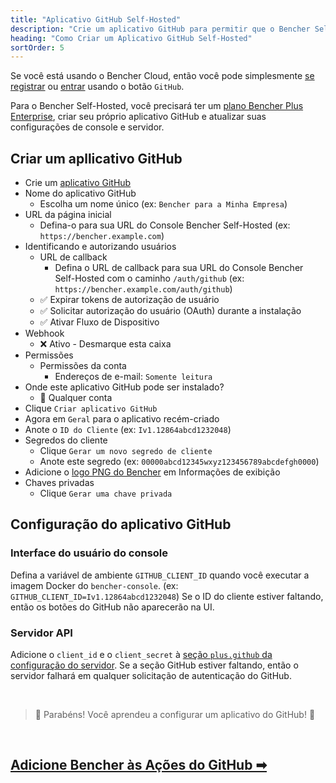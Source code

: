 ```yaml
---
title: "Aplicativo GitHub Self-Hosted"
description: "Crie um aplicativo GitHub para permitir que o Bencher Self-Hosted autentique-se com o GitHub"
heading: "Como Criar um Aplicativo GitHub Self-Hosted"
sortOrder: 5
---
```


Se você está usando o Bencher Cloud, então você pode simplesmente [se registrar](/auth/signup) ou [entrar](/auth/login)
usando o botão `GitHub`.

Para o Bencher Self-Hosted, você precisará ter um [plano Bencher Plus Enterprise](/pricing/?level=enterprise), criar seu próprio aplicativo GitHub e atualizar suas configurações de console e servidor.


## Criar um apllicativo GitHub

- Crie um [aplicativo GitHub](https://docs.github.com/pt/apps/creating-github-apps/registering-a-github-app/registering-a-github-app#registering-a-github-app)
- Nome do aplicativo GitHub
  - Escolha um nome único (ex: `Bencher para a Minha Empresa`)
- URL da página inicial
  - Defina-o para sua URL do Console Bencher Self-Hosted (ex: `https://bencher.example.com`)
- Identificando e autorizando usuários
  - URL de callback
    - Defina o URL de callback para sua URL do Console Bencher Self-Hosted com o caminho `/auth/github` (ex: `https://bencher.example.com/auth/github`)
  - ✅ Expirar tokens de autorização de usuário
  - ✅ Solicitar autorização do usuário (OAuth) durante a instalação
  - ✅ Ativar Fluxo de Dispositivo
- Webhook
  - ❌ Ativo - Desmarque esta caixa
- Permissões
  - Permissões da conta
    - Endereços de e-mail: `Somente leitura`
- Onde este aplicativo GitHub pode ser instalado?
  - 🔘 Qualquer conta
- Clique `Criar aplicativo GitHub`
- Agora em `Geral` para o aplicativo recém-criado
- Anote o `ID do Cliente` (ex: `Iv1.12864abcd1232048`)
- Segredos do cliente
  - Clique `Gerar um novo segredo de cliente`
  - Anote este segredo (ex: `00000abcd12345wxyz123456789abcdefgh0000`)
- Adicione o [logo PNG do Bencher](/brand/) em Informações de exibição
- Chaves privadas
  - Clique `Gerar uma chave privada`

## Configuração do aplicativo GitHub

### Interface do usuário do console
Defina a variável de ambiente `GITHUB_CLIENT_ID` quando você executar a imagem Docker do `bencher-console`. (ex: `GITHUB_CLIENT_ID=Iv1.12864abcd1232048`) Se o ID do cliente estiver faltando, então os botões do GitHub não aparecerão na UI.

### Servidor API
Adicione o `client_id` e o `client_secret` à [seção `plus.github` da configuração do servidor](/pt/docs/reference/server-config/#plusgithub). Se a seção GitHub estiver faltando, então o servidor falhará em qualquer solicitação de autenticação do GitHub.

<br/>

> 🐰 Parabéns! Você aprendeu a configurar um aplicativo do GitHub! 🎉

<br/>

<h2><a href="/pt/docs/how-to/github-actions/">Adicione Bencher às Ações do GitHub ➡</a></h2>